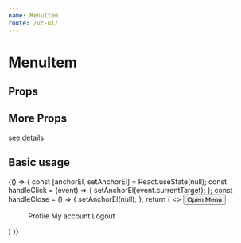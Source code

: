 ```yaml
--- 
name: MenuItem
route: /vc-ui/
--- 
```



# MenuItem 

## Props

<Props of={MenuItem} />

## More Props

[see details](https://material-ui.com/zh/api/select/)

## Basic usage 

<Playground>
  {() => {
    const [anchorEl, setAnchorEl] = React.useState(null);
    const handleClick = (event) => {
      setAnchorEl(event.currentTarget);
    };
    const handleClose = () => {
      setAnchorEl(null);
    };
    return (
      <>
      <Button aria-controls="simple-menu" aria-haspopup="true" onClick={handleClick}>
        Open Menu
      </Button>
      <Menu
        id="simple-menu"
        anchorEl={anchorEl}
        keepMounted
        open={Boolean(anchorEl)}
        onClose={handleClose}
      >
        <MenuItem onClick={handleClose}>Profile</MenuItem>
        <MenuItem onClick={handleClose}>My account</MenuItem>
        <MenuItem onClick={handleClose}>Logout</MenuItem>
      </Menu>
      </>
    )
  }}
  
</Playground>

